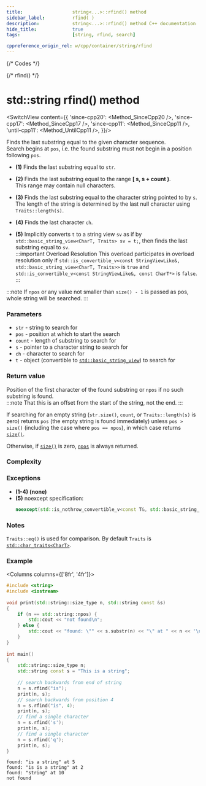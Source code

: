 ```yaml
---
title:					string<...>::rfind() method
sidebar_label:			rfind( )
description:			string<...>::rfind() method C++ documentation
hide_title:				true
tags:					[string, rfind, search]

cppreference_origin_rel: w/cpp/container/string/rfind
---
```




{/* Codes */}

{/* rfind() */}

# std::string rfind() method

<SwitchView content={{
	'since-cpp20': <Method_SinceCpp20 />,
	'since-cpp17': <Method_SinceCpp17 />,
	'since-cpp11': <Method_SinceCpp11 />,
	'until-cpp11': <Method_UntilCpp11 />,
}}/>

Finds the last substring equal to the given character sequence.  
Search begins at `pos`, i.e. the found substring must not begin in a position following `pos`.  

 - **(1)** Finds the last substring equal to `str`.

 - **(2)** Finds the last substring equal to the range **[ s, s + count )**.  
	This range may contain null characters.

 - **(3)** Finds the last substring equal to the character string pointed to by `s`.  
	The length of the string is determined by the last null character using `Traits::length(s)`.

 - **(4)** Finds the last character `ch`.

 - **(5)** Implicitly converts `t` to a string view `sv` as if by `std::basic_string_view<CharT, Traits> sv = t;`, then finds the last substring equal to `sv`.  
	:::important Overload Resolution
	This overload participates in overload resolution only if `std::is_convertible_v<const StringViewLike&, std::basic_string_view<CharT, Traits>>` is `true` and `std::is_convertible_v<const StringViewLike&, const CharT*>` is `false`.
	:::

:::note
If `npos` or any value not smaller than `size() - 1` is passed as pos, whole string will be searched.
:::

### Parameters

 - `str` - string to search for
 - `pos` - position at which to start the search
 - `count` - length of substring to search for
 - `s` - pointer to a character string to search for
 - `ch` - character to search for
 - `t` - object (convertible to [`std::basic_string_view`](../string_view)) to search for

### Return value

Position of the first character of the found substring or `npos` if no such substring is found.  
:::note
That this is an offset from the start of the string, not the end.
:::

If searching for an empty string (`str.size()`, `count`, or `Traits::length(s)` is zero) returns `pos` (the empty string is found immediately) unless `pos > size()` (including the case where `pos == npos`), in which case returns [`size()`](size).

Otherwise, if [`size()`](size) is zero, [`npos`](#) is always returned.

### Complexity

<ImproveSection />

### Exceptions

 - **(1-4)** **(none)**
 - **(5)** noexcept specification:
	```cpp
	noexcept(std::is_nothrow_convertible_v<const T&, std::basic_string_view<CharT, Traits>>)
	```

### Notes

`Traits::eq()` is used for comparison. By default `Traits` is [`std::char_traits<CharT>`](#).

### Example

<Columns columns={['8fr', '4fr']}>
<div>

```cpp
#include <string>
#include <iostream>
 
void print(std::string::size_type n, std::string const &s)
{
    if (n == std::string::npos) {
        std::cout << "not found\n";
    } else {
        std::cout << "found: \"" << s.substr(n) << "\" at " << n << '\n';
    }
}
 
int main()
{
    std::string::size_type n;
    std::string const s = "This is a string";
 
    // search backwards from end of string
    n = s.rfind("is");
    print(n, s);
    // search backwards from position 4
    n = s.rfind("is", 4);
    print(n, s);
    // find a single character
    n = s.rfind('s');
    print(n, s);
    // find a single character
    n = s.rfind('q');
    print(n, s);
}
```

</div>
<div>

```plaintext title="Output"
found: "is a string" at 5
found: "is is a string" at 2
found: "string" at 10
not found
```

</div>
</Columns>
